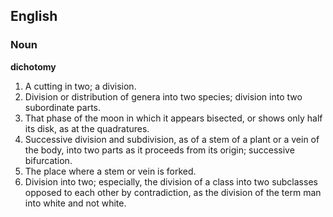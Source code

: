 ==English==

===Noun===

'''dichotomy'''

#A cutting in two; a division.
#Division or distribution of genera into two species; division into two subordinate parts.
#That phase of the moon in which it appears bisected, or shows only half its disk, as at the quadratures.
#Successive division and subdivision, as of a stem of a plant or a vein of the body, into two parts as it proceeds from its origin; successive bifurcation.
#The place where a stem or vein is forked.
#Division into two; especially, the division of a class into two subclasses opposed to each other by contradiction, as the division of the term man into white and not white.